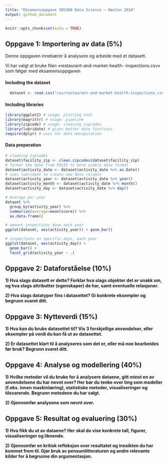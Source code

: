 ```yaml
---
title: "Eksamensoppgave INS300 Data Science – Høsten 2018"
output: github_document
---
```


```r
knitr::opts_chunk$set(echo = TRUE)
```

## Oppgave 1: Importering av data (5%)
Denne oppgaven innebærer å analysere og arbeide med et datasett.

Vi har valgt at bruke filen «restaurant-and-market-health-
inspections.csv» som følger med eksamensoppgaven

#### Including the dataset
```r
  dataset <- read.csv("csv/restaurant-and-market-health-inspections.csv")
```

#### Including libraries
```r
library(ggplot2) # usage: plotting tool
library(magrittr) # usage: pipeline
library(zipcode) # usage: cleaning zipcodes
library(lubridate) # gives better date functions
require(dplyr) # uses for data manipulation
```

#### Data preperation
```r
# cleaning zipcodes
dataset$facility_zip <- clean.zipcodes(dataset$facility_zip)
# format the date from POSIX to more usable date format
dataset$activity_date <- dataset$activity_date %>% as.Date()
# uses lubridate to create new date columns
dataset$activity_year <- dataset$activity_date %>% year()
dataset$activity_month <- dataset$activity_date %>% month()
dataset$activity_day <- dataset$activity_date %>% day()

# Average per year
dataset %>% 
  group_by(activity_year) %>% 
  summarize(average=mean(score)) %>% 
  as.data.frame()

# amount inspections done each year
ggplot(dataset, aes(activity_year)) + geom_bar()

# inspections on specific days, each year
ggplot(dataset, aes(activity_day)) + 
  geom_bar() + 
  facet_grid(activity_year ~ .)
```

## Oppgave 2: Dataforståelse (10%)

**1) Hva slags datasett er dette? Forklar hva slags objekter det er snakk om, og hva slags
attributter (egenskaper) de har, samt eventuelle relasjoner.**

**2) Hva slags datatyper fins i datasettet? Gi konkrete eksempler og begrunn svaret ditt.**

## Oppgave 3: Nytteverdi (15%)

**1) Hva kan du bruke datasettet til? Vis 3 forskjellige anvendelser, eller eksempler på verdi
du kan få ut av datasettet.**

**2) Er datasettet klart til å analyseres som det er, eller må noe bearbeides før bruk?
Begrunn svaret ditt.**

## Oppgave 4: Analyse og modellering (40%)

**1) Hvilke metoder vil du bruke for å analysere dataene, gitt minst en av anvendelsene du
har nevnt over? Her bør du tenke over ting som modeller (f.eks. innen maskinlæring),
statistiske metoder, visualiseringer og tilsvarende. Begrunn metodene du har valgt.**

**2) Gjennomfør analysene som nevnt over.**

## Oppgave 5: Resultat og evaluering (30%)

**1) Hva fikk du ut av dataene? Her skal du vise konkrete tall, figurer, visualiseringer og
liknende.** 

**2) Gjennomfør en kritisk refleksjon over resultatet og innsikten du har kommet frem til.
Gjør bruk av pensumlitteraturen og andre relevante kilder for å begrunne din
argumentasjon.**
